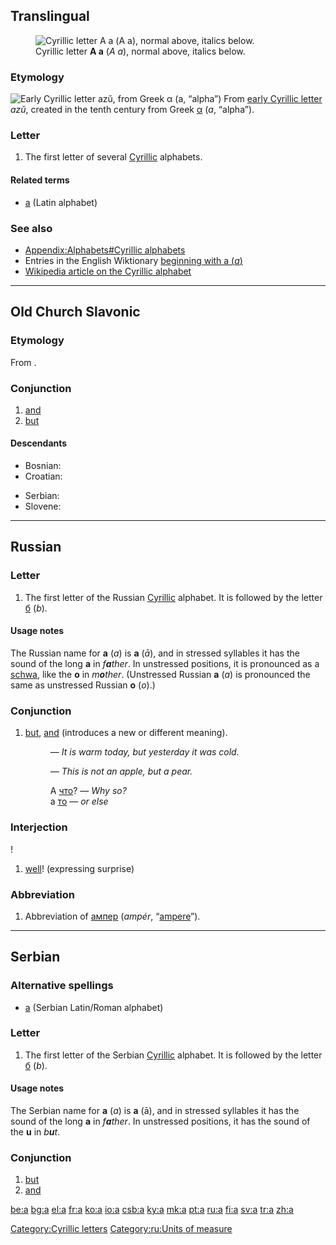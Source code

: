 {{see|А|Appendix:Variations of 'a'}}
==Translingual==
[[Image:Cyrillic A.png|thumb|right|Cyrillic letter '''А а''' (''A a''), normal above, italics below.]]
===Etymology===
[[Image:Early Cyrillic letter Azu.png|Early Cyrillic letter ''azǔ'', from Greek α (''a'', “alpha”)]]
From [[w:Early Cyrillic alphabet|early Cyrillic letter]] ''azǔ'', created in the tenth century from Greek [[α]] (''a'', “alpha”).

===Letter===
{{infl|mul|letter|lower case||upper case|А}}

# The first letter of several [[Cyrillic]] alphabets.

====Related terms====
*[[a]] (Latin alphabet)

===See also===
*[[Appendix:Alphabets#Cyrillic alphabets]]
* Entries in the English Wiktionary [[Special:Allpages/а|beginning with а (''a'')]]
*[[w:Cyrillic alphabet|Wikipedia article on the Cyrillic alphabet]]


[[Category:Cyrillic letters]]

----

==Old Church Slavonic==

===Etymology===
From {{proto|Slavic|a|lang=cu}}.

===Conjunction===
{{infl|cu|conjunction|tr=a}}

# [[and]]
# [[but]]

====Descendants====
{{top2}}
*Bosnian: {{l|bs|a}}
*Croatian: {{l|hr|a}}
{{mid2}}
*Serbian: {{l|sr|a}}
*Slovene: {{l|sl|a}}
{{bottom2}}

----

==Russian==
===Letter===
{{infl|ru|letter|lower case||upper case|А}}

# The first letter of the Russian [[Cyrillic]] alphabet. It is followed by the letter [[б]] (''b'').

====Usage notes====
The Russian name for '''а''' (''a'') is '''а''' (''ā''), and in stressed syllables it has the sound of the long '''a''' in ''f'''a'''ther''. In unstressed positions, it is pronounced as a [[schwa]], like the '''o''' in ''m'''o'''ther''. (Unstressed Russian '''а''' (''a'') is pronounced the same as unstressed Russian '''о''' (''o'').)

===Conjunction===
{{infl|ru|conjunction}}

# [[but]], [[and]] (introduces a new or different meaning).
#:{{RUchar|[[сегодня|Сего́дня]] [[теплый|тепло́]], а [[вчера|вчера́]] [[быть|бы́ло]] [[холодный|хо́лодно]]}} — ''It is warm today, but yesterday it was cold.''
#:{{RUchar|[[это|Это]] [[не#Russian|не]] [[яблоко|я́блоко]], а [[груша|гру́ша]]}} — ''This is not an apple, but a pear.''
#:А [[что]]? — ''Why so?''
#:а [[тот|то]] — ''or else''

===Interjection===
{{infl|ru|interjection}}!

# [[well]]! (expressing surprise)

===Abbreviation===
{{infl|ru|abbreviation}}

# Abbreviation of [[ампер]] (''ampér'', “[[ampere]]”).

[[Category:ru:Units of measure]]

----

==Serbian==

===Alternative spellings===
*[[a#Serbian|a]] (Serbian Latin/Roman alphabet)

===Letter===
{{infl|sr|letter|lower case||upper case|А}}

# The first letter of the Serbian [[Cyrillic]] alphabet. It is followed by the letter [[б]] (''b'').

====Usage notes====
The Serbian name for '''а''' (''a'') is '''а''' (ā), and in stressed syllables it has the sound of the long '''a''' in ''f'''a'''ther''. In unstressed positions, it has the sound of the '''u''' in ''b'''u'''t''.

===Conjunction===
{{infl|sr|conjunction}}

# [[but]]
# [[and]]

[[be:а]]
[[bg:а]]
[[el:а]]
[[fr:а]]
[[ko:а]]
[[io:а]]
[[csb:а]]
[[ky:а]]
[[mk:а]]
[[pt:а]]
[[ru:а]]
[[fi:а]]
[[sv:а]]
[[tr:а]]
[[zh:а]]